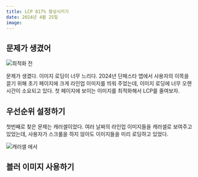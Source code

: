 ```yaml
---
title: LCP 817% 향상시키기
date: 2024년 4월 25일
image:
---
```


## 문제가 생겼어

![최적화 전](/images/danfesta/optimizing_lcp/before_optimization.png)

문제가 생겼다. 이미지 로딩이 너무 느리다. 2024년 단페스타 앱에서 사용자의 이목을 끌기 위해 초기 페이지에 크게 라인업 이미지를 띄워 주었는데, 이미지 로딩에 너무 오랜 시간이 소요되고 있다.
첫 페이지에 보이는 이미지를 최적화해서 LCP를 줄여보자.

## 우선순위 설정하기

첫번째로 찾은 문제는 캐러셀이었다. 여러 날짜의 라인업 이미지들을 캐러셀로 보여주고 있었는데, 사용자가 스크롤을 하지 않아도 이미지들을 미리 로딩하고 있었다.

![캐러셀 에서](/images/danfesta/optimizing_lcp/difference_on_carousel.webp)

## 블러 이미지 사용하기
